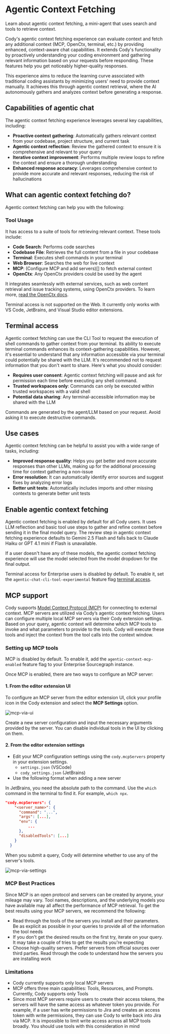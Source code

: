 # Agentic Context Fetching

<p className= "subtitle"> Learn about agentic context fetching, a mini-agent that uses search and tools to retrieve context.</p>

Cody's agentic context fetching experience can evaluate context and fetch any additional context (MCP, OpenCtx, terminal, etc.) by providing enhanced, context-aware chat capabilities. It extends Cody's functionality by proactively understanding your coding environment and gathering relevant information based on your requests before responding. These features help you get noticeably higher-quality responses.

This experience aims to reduce the learning curve associated with traditional coding assistants by minimizing users' need to provide context manually. It achieves this through agentic context retrieval, where the AI autonomously gathers and analyzes context before generating a response.

## Capabilities of agentic chat

The agentic context fetching experience leverages several key capabilities, including:

- **Proactive context gathering**: Automatically gathers relevant context from your codebase, project structure, and current task
- **Agentic context reflection**: Review the gathered context to ensure it is comprehensive and relevant to your query
- **Iterative context improvement**: Performs multiple review loops to refine the context and ensure a thorough understanding
- **Enhanced response accuracy**: Leverages comprehensive context to provide more accurate and relevant responses, reducing the risk of hallucinations

## What can agentic context fetching do?

Agentic context fetching can help you with the following:

### Tool Usage

It has access to a suite of tools for retrieving relevant context. These tools include:

- **Code Search**: Performs code searches
- **Codebase File**: Retrieves the full content from a file in your codebase
- **Terminal**: Executes shell commands in your terminal
- **Web Browser**: Searches the web for live context
- **MCP**: (Configure MCP and add servers)[] to fetch external context
- **OpenCtx**: Any OpenCtx providers could be used by the agent

It integrates seamlessly with external services, such as web content retrieval and issue tracking systems, using OpenCtx providers. To learn more, [read the OpenCtx docs](/cody/capabilities/openctx).

<Callout type= "info">Terminal access is not supported on the Web. It currently only works with VS Code, JetBrains, and Visual Studio editor extensions.</Callout>

## Terminal access

Agentic context fetching can use the CLI Tool to request the execution of shell commands to gather context from your terminal. Its ability to execute terminal commands enhances its context-gathering capabilities. However, it's essential to understand that any information accessible via your terminal could potentially be shared with the LLM. It's recommended not to request information that you don't want to share. Here's what you should consider:

- **Requires user consent**: Agentic context fetching will pause and ask for permission each time before executing any shell command.
- **Trusted workspaces only**: Commands can only be executed within trusted workspaces with a valid shell
- **Potential data sharing**: Any terminal-accessible information may be shared with the LLM

Commands are generated by the agent/LLM based on your request. Avoid asking it to execute destructive commands.

## Use cases

Agentic context fetching can be helpful to assist you with a wide range of tasks, including:

- **Improved response quality**: Helps you get better and more accurate responses than other LLMs, making up for the additional processing time for context gathering a non-issue
- **Error resolution**: It can automatically identify error sources and suggest fixes by analyzing error logs
- **Better unit tests**: Automatically includes imports and other missing contexts to generate better unit tests

## Enable agentic context fetching

Agentic context fetching is enabled by default for all Cody users. It uses LLM reflection and basic tool use steps to gather and refine context before sending it in the final model query. The review step in agentic context fetching experience defaults to Gemini 2.5 Flash and falls back to Claude Haiku or GPT 4.1 mini if Flash is unavailable.

If a user doesn't have any of these models, the agentic context fetching experience will use the model selected from the model dropdown for the final output.

Terminal access for Enterprise users is disabled by default. To enable it, set the `agentic-chat-cli-tool-experimental` feature flag [terminal access](#terminal-commands).

## MCP support

Cody supports [Model Context Protocol (MCP)](https://modelcontextprotocol.io/introduction) for connecting to external context. MCP servers are utilized via Cody’s agentic context fetching. Users can configure multiple local MCP servers via their Cody extension settings. Based on your query, agentic context will determine which MCP tools to invoke and what parameters to provide to the tools. Cody will execute these tools and inject the context from the tool calls into the context window.

### Setting up MCP tools

MCP is disabled by default. To enable it, add the `agentic-context-mcp-enabled` feature flag to your Enterprise Sourcegraph instance.

Once MCP is enabled, there are two ways to configure an MCP server:

#### 1. From the editor extension UI

To configure an MCP server from the editor extension UI, click your profile icon in the Cody extension and select the **MCP Settings** option.

![mcp-via-ui](https://storage.googleapis.com/sourcegraph-assets/Docs/mcp-with-ui-2025.png)

Create a new server configuration and input the necessary arguments provided by the server. You can disable individual tools in the UI by clicking on them.

#### 2. From the editor extension settings

- Edit your MCP configuration settings using the `cody.mcpServers` property in your extension settings.
    - `settings.json` (VSCode)
    - `cody_settings.json` (JetBrains)
- Use the following format when adding a new server

<Callout type= "tip">In JetBrains, you need the absolute path to the command. Use the `which` command in the terminal to find it. For example, `which npx`.</Callout>

```json
"cody.mcpServers": {
    "<server_name>": {
      "command": "...",
      "args": [...],
      "env": {
	      ...
      },
      "disabledTools": [...]
    }
  }
```

When you submit a query, Cody will determine whether to use any of the server's tools.

![mcp-via-settings](https://storage.googleapis.com/sourcegraph-assets/Docs/mcp-via-settings.png)

### MCP Best Practices

Since MCP is an open protocol and servers can be created by anyone, your mileage may vary. Tool names, descriptions, and the underlying models you have available may all affect the performance of MCP retrieval. To get the best results using your MCP servers, we recommend the following:

- Read through the tools of the servers you install and their parameters. Be as explicit as possible in your queries to provide all of the information the tool needs
- If you don't get the desired results on the first try, iterate on your query. It may take a couple of tries to get the results you're expecting
- Choose high-quality servers. Prefer servers from official sources over third parties. Read through the code to understand how the servers you are installing work

### Limitations

- Cody currently supports only local MCP servers
- MCP offers three main capabilities: Tools, Resources, and Prompts. Currently, Cody supports only Tools
- Since most MCP servers require users to create their access tokens, the servers will have the same access as whatever token you provide. For example, if a user has write permissions to Jira and creates an access token with write permissions, they can use Cody to write back into Jira via MCP. It is impossible to limit write access across all MCP tools broadly. You should use tools with this consideration in mind
